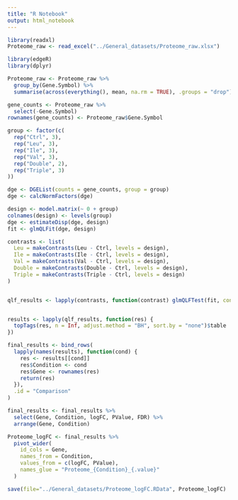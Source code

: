 ```yaml
---
title: "R Notebook"
output: html_notebook
---
```


```r
library(readxl)
Proteome_raw <- read_excel("../General_datasets/Proteome_raw.xlsx")

library(edgeR)
library(dplyr)

Proteome_raw <- Proteome_raw %>%
  group_by(Gene.Symbol) %>%
  summarise(across(everything(), mean, na.rm = TRUE), .groups = "drop")

gene_counts <- Proteome_raw %>% 
  select(-Gene.Symbol)
rownames(gene_counts) <- Proteome_raw$Gene.Symbol

group <- factor(c(
  rep("Ctrl", 3),    
  rep("Leu", 3),     
  rep("Ile", 3),     
  rep("Val", 3),    
  rep("Double", 2), 
  rep("Triple", 3)
))

dge <- DGEList(counts = gene_counts, group = group)
dge <- calcNormFactors(dge)

design <- model.matrix(~ 0 + group)
colnames(design) <- levels(group)
dge <- estimateDisp(dge, design)
fit <- glmQLFit(dge, design)

contrasts <- list(
  Leu = makeContrasts(Leu - Ctrl, levels = design),
  Ile = makeContrasts(Ile - Ctrl, levels = design),
  Val = makeContrasts(Val - Ctrl, levels = design),
  Double = makeContrasts(Double - Ctrl, levels = design),
  Triple = makeContrasts(Triple - Ctrl, levels = design)
)


qlf_results <- lapply(contrasts, function(contrast) glmQLFTest(fit, contrast = contrast))


results <- lapply(qlf_results, function(res) {
  topTags(res, n = Inf, adjust.method = "BH", sort.by = "none")$table
})

final_results <- bind_rows(
  lapply(names(results), function(cond) {
    res <- results[[cond]]
    res$Condition <- cond
    res$Gene <- rownames(res)
    return(res)
  }),
  .id = "Comparison"
)

final_results <- final_results %>%
  select(Gene, Condition, logFC, PValue, FDR) %>%
  arrange(Gene, Condition)

Proteome_logFC <- final_results %>%
  pivot_wider(
    id_cols = Gene,
    names_from = Condition,
    values_from = c(logFC, PValue),
    names_glue = "Proteome_{Condition}_{.value}"
  )

save(file="../General_datasets/Proteome_logFC.RData", Proteome_logFC)
```

